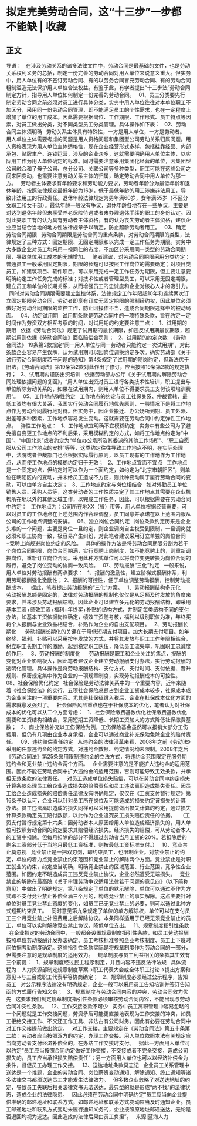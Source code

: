 # 拟定完美劳动合同，这“十三步”一步都不能缺 | 收藏
## 正文
导语：
 
在涉及劳动关系的诸多法律文件中，劳动合同是最基础的文件，也是劳动关系权利义务的总括，制定一份完善的劳动合同对用人单位来说意义重大。但实务中，用人单位有的不签订劳动合同、有的以劳务合同冒充劳动合同、有的劳动合同粗制滥造无法保护用人单位合法权益。有鉴于此，有学者提出“十三步法”劳动合同制定方针，指导用人单位如何制定一份完善的劳动合同。
 
01、员工分类要先行
 
制定劳动合同之前必须对员工进行具体分类，实务中用人单位往往对本单位职工不加区分，采用同一份劳动合同管理，即不能满足员工的个性需求，也在一定程度上增加了单位的用工成本。因此需要根据岗位、工作期限、工作形式、员工特点等因素，对员工做出分类，对不同类型员工分类管理。具体操作如下表：
 
02、劳动合同主体须明确
 
劳动关系主体具有特殊性，一方是用人单位，一方是劳动者。
 
用人单位主体需要考虑的问题是用人资格问题和集团型公司劳动关系归属问题。用人资格表现为用人单位主体适格性，现在企业经营形式多样，包括挂靠经营、内部承包、贴牌生产、连锁运营，涉及的企业众多，这就需要明确用人单位主体，以实际用工作为用人单位确定的标准。同时需要注意采用集团化经营的单位，因集团型公司融合和了母子公司、总分公司、关联公司等多种类型，职工可能在这些公司之间来回变动，也需要注意劳动关系主体的归属，确定劳动合同中用人单位为那一方。
 
劳动者主体要求有年龄要求和劳动能力要求，劳动者年龄分为最低年龄和退休年龄，按照法律规定最低年龄为16岁，低于最低年龄的用工涉嫌非法用工，导致非法用工的行政责任。退休年龄法律规定为男年满60岁，女年满55岁（不区分女职工和女干部）。最低年龄一般没有争议，退休年龄各地存在一些争议，主要是对达到退休年龄但未享受养老保险待遇或者未办理退休手续的职工的身份认定。因对此类职工有的认为具有劳动者主体资格，有的认为丧失劳动者主体资格，建议企业应当结合当地的地方性法律规章予以确定，防止超龄劳动者用工。
 
03、确定劳动合同期限
 
劳动合同期限是劳动合同的重点条款，对劳动合同期限的类型，法律规定了三种方式：固定期限、无固定期限和以完成一定工作任务为期限。实务中大多数企业对员工均采用一视同仁的态度，不加区分采用同一类型的劳动合同期限，导致单位用工成本的无端增加。
 
笔者建议，对劳动合同期限采用分类约定：普通员工一般采用固定期限，期限的长短可以按照工作岗位的需要确定；对项目类员工，如建筑项目、软件项目，可以采用完成一定工作任务为期限，但主要注意要明确约定工作任务完成的标准；对技术性或者管理型员工，可以采用无固定期限，建立员工和单位的长期关系，从而增强员工的忠诚度和企业对核心人才的吸引力。
 
同时对劳动合同期限需要建立监控体系，法律规定工作年限超10年和连续两次订立固定期限劳动合同，劳动者即享有订立无固定期限的强制缔约权，因此单位必须做好对劳动合同期限的监控工作，防止因操作不当，造成合同期限选择中的被动局面。
 
04、约定试用期
 
试用期条款是劳动合同中的一项特殊条款，旨在约定一定时间作为劳资双方相互考察的时间，对试用期的约定要注意三点：
 
1、试用期的期限   依据《劳动合同法》规定了试用期的最长期限，如违反试用期最长期限，超期试用则依据《劳动合同法》面临赔偿金罚则；
 
2、试用期的约定次数  《劳动合同法》 19条第2款规定“同一用人单位与同一劳动者只能约定一次试用期”，对此条款企业容易产生误解，认为试用期可以因岗位调换约定多次。确实劳动部《关于试行劳动合同制度若干问题的通知》第4条规定了试用期的随岗约定，但新法优于旧法，《劳动合同法》第19条第2款对此作出了修订，应当按照19条第2款的规定执行；
 
3、试用期内谨防出资培训   依据劳动部办公厅《关于试用期内解除劳动合同处理依据问题的复函》，“用人单位出资对员工进行各类技术性培训，职工提出与单位解除劳动关系的，如果在试用期内，则用人单位不得要求员工支付该项培训费用”。
 
05、工作地点弹性约定
 
工作地点的约定与员工社保关系、仲裁管辖、最低工资均有很大关系，我国实行劳动合同履行地优先原则，一般情况下是将工作地点作为劳动合同履行地对待。但实务中，因企业搬迁、办公场所到期、员工外派、出差等多种因素，工作地点容易发生变动。这就需要在劳动合同中约定弹性工作地点。
 
弹性工作地点：
 
1、工作地点宜明确不宜模糊约定
 
实务中有些公司为了避免擅自变更工作地点的不利后果，采用模糊约定的方式，如将工作地点约定为“中国”、“中国北京”或者约定为“单位办公场所及其委派的其他工作场所”、“职工自愿服从公司工作地点的安排”等等，这类约定往往导致工作地点不明，在实际处理中，法院或者仲裁部门也会根据实际履行原则，以员工现有的工作地作为工作地点，从而使工作地点的模糊约定归于无效；
 
2、工作地点宜面不宜点
 
工作地点是一个固定的点，但约定时可以作为一个面约定，如约定为“北京市朝阳区”，则单位在朝阳区内的变动，并未给员工造成不方便，则此种变动属于履行劳动合同的变动，可以由单方自主决定；
 
3、工作地点约定与岗位相结合
 
如对外勤员工单位销售人员、采购人员等，这类劳动者的工作性质决定了其工作地点其需要在企业机构所在地以外的其他区域工作，以完成工作任务，因此，可以根据需要在劳动合同中约定：
 
工作地点为：公司所在地XX（省）市等，用人单位根据经营需要，可以对员工的工作地点在上述范围内作合理调整，员工同意并承诺在以上范围内服从公司的工作地点调整的安排。
 
06、独立岗位合同约定
 
岗位条款约定历来是企业头疼的一个问题，主要是岗位一旦约定，则企业调岗自主权受到限制，一旦调岗就必须和职工协商一致，极容易产生纠纷，对此笔者建议采用订立单独的岗位合同+竞聘上岗规避岗位约定的风险。
 
具体的操作方法是将劳动合同期限分割为若干个岗位合同期限，岗位合同期满，实行竞聘上岗制度，如不能竞聘上的，则重新调换岗位，重新订立岗位合同。采用此种方式单位可以将岗位变更转换为岗位合同的履行，避免了岗位变动的协商一致风险。
 
07、劳动报酬“三化”约定
 
一般来说，用人单位对劳动报酬有两点要求：
 
1、报酬的激励性，建立阶梯式报酬体系，利用劳动报酬强化激励性；
2、报酬的可控性，便于单位调整劳动报酬，控制劳动报酬成本。
 
据此，笔者提出劳动报酬的“三化”方案。
 
1、劳动报酬结构多元化   
 
劳动报酬总额是固定的，法律对劳动报酬的规制也仅仅是从足额及时发放的角度来要求，并未涉及劳动报酬结构。因此企业可以建立多元化的劳动报酬结构，即采用基本工资+绩效工资+福利+年终奖+补贴的结构方式，并制定每类结构不同的支付办法，如基本工资依据岗位确定，绩效工资随考核，福利以级别职位为准，年终奖将个人报酬与企业效益相结合，补贴作为企业的自由支配项目。
 
2、劳动报酬长期化   
 
劳动报酬长期化的关键在于降低短期支付项目，加大长期支付项目。如年终奖、福利、补贴可以采用按年发放的方式，并将其发放与职工工作年限相结合，树立职工长期工作的激励，起到稳定职工队伍，降低员工流失率，巩固职工忠诚度的作用。
 
3、劳动报酬的制度化   
 
劳动报酬是职工和企业关注的焦点，报酬的变化对企业影响极大，因此笔者建议企业建立劳动报酬支付办法，实行劳动报酬的透明化管理。具体操作是将劳动报酬结构、支付方式、支付时间、支付依据、晋升规则、保密规定集中作为企业的一项规章制度，实现劳动报酬成本的可控性。
 
08、社会保险优化约定
 
社会保险是劳动法律关系中的一个重要内容，近年来随着《社会保险法》的实行，五项社会保险总额占到企业工资成本较多，社保成本成为企业关注的一项重要内容。尤其是社保征缴入税后，企业在社保成本优化方面的需求就愈发强烈了。
 
社会保险风险重点也在于社保成本的优化，笔者认为对社保成本的优化可以从二个方面考虑：
 
1、社会保险缴费基数优化社保缴费基数优化需要和工资结构相结合，采用短期工资降低、长期工资加大的方式降低社保缴费基数；
 
2、商业保险补充以工伤保险为例，工伤保险基金虽然可以报销大部分工伤费用，但仍有几项由企业本身承担，企业可以通过商业补充保险免除企业的赔付责任。
 
09、违约赔偿责任约定
 
从违约金的法律沿革来看，2008年之前《劳动法》采用的任意违约金的约定方式，对违约金数额、约定情况均未限制。2008年之后《劳动合同法》第25条采用限制违约金的立法方式，将违约金范围限定在服务期违约金和竞业禁止违约金两个方面。
 
企业需要注意的是不能扩大违约金的适用范围。因此不能在劳动合同中扩大违约金的适用范围，否则可能导致无效条款，并承担无效条款的法律责任。
 
对员工造成单位损失赔偿，可以在劳动合同中约定损失计算条款处理员工给企业造成损失的赔偿责任和员工违法离职造成损失责任。因员工给企业造成损失的赔偿责任法律没有明确规定，仅仅在《工资支付暂行规定》第16条予以认可，企业可以针对员工所在岗位及可能造成的损失约定该损失的计算办法。员工违法离职造成的损失同样可以采用提前做出损失计算的约定，通过损失计算条款确定员工赔付数额，以此作为企业追究员工损失赔偿责任的依据。
 
（工资支付暂行规定第十六条：因劳动者本人原因给用人单位造成经济损失的，用人单位可按照劳动合同的约定要求其赔偿经济损失。经济损失的赔偿，可从劳动者本人的工资中扣除。但每月扣除的部分不得超过劳动者当月工资的20%。若扣除后的剩余工资部分低于当地月最低工资标准，则按最低工资标准支付。）
 
10、竞业禁止莫忽视
 
竞业禁止是一把双刃剑，即约束员工，也限制企业。对禁业禁止的约定，单位的着力点竞业禁止约束范围和竞业禁止的解除两个方面。竞业禁止是对职工就业的约束，约定应当明确，明确竞业禁止的区域范围、行业范围，竞争性企业范围。如因约定不明造成员工违反竞业禁止协议，企业必然遭受无端损失。
 
竞业禁止的解除在最高院《关于审理劳动争议适用法律若干问题的意见四》（以下简称意见）中做出了明确规定，第八条规定了单位的默示解除，单位可以通过不作为方式即不支付竞业禁止补偿金满三个月的，构成竞业禁止的事实解除。这点主要针对单位对员工竞业禁止态度的变化，如员工已无竞业禁止的必要，则可以通过此种方式短期约束员工。
 
同时意见第九条规定了单位的单方解除权，单位可以在支付员工三个月竞业禁止补偿费用之后解除协议。本条同样适用于已经无须竞业禁止的员工，单位可以实时解除竞业禁止协议，降低单位支出。
 
11、规章制度指引性条款
 
在企业拟定的劳动合同中，一般都会设置规章制度指引性条款，如员工劳动报酬按照单位劳动报酬计发办法确定、员工考核标准参照企业考核制度、员工上下班时间依据考勤制度确定。这些指引性条款实际是将规章制度作为劳动合同的一部分，但需要注意的是规章制度的适用效力。
 
规章制度与员工利益相关的条款其生效有三个前提：
 
1、规章制度经过民主程序制定，并且内容不违反法律法规
 
具体流程为：人力资源部制定规章制度草案→职工代表大会或全体职工讨论→提出方案和意见→与工会或职工代表平等协商确定；
 
2、规章制度必须经过公示程序，告知员工
 
对公示程序法律没有明确规定，企业一般可以采用员工告知培训并签订告知函的方式履行告知义务；
 
3、规章制度与劳动合同内容的冲突，劳动合同效力优先
 
这要求我们制定规章制度指引性条款必须审核劳动合同内容，不能出现与劳动合同冲突性条款。
 
12、工作交接条款不可少
 
实务中员工离职管理中容易忽略的一个问题就是工作交接问题，劳资矛盾可能更直接地表现为工作交接的冲突，如员工拒绝交接工作、不交还工作工具、非法占有公司财务。因此有必要在劳动合同中对工作交接提前做出约定。
 
对工作交接，主要规定在《劳动合同法》第五十条第二款：劳动者应当按照双方的约定，办理工作交接。用人单位依照本法有关规定应当向劳动者支付经济补偿金的，在办结工作交接时支付。
 
据此一方面用人单位可以约定“员工应当按照合同约定做好工作交接，不交接或者不完全交接，造成公司损失的，员工应当承担损失赔偿责任”；另一方面用人单位也可以以经济补偿金为条件，督促员工办理工作交接。
 
13、送达地址条款莫忘记
 
企业员工关系管理中送达是一个难题，企业的劳动合同、岗位薪资变动通知、解除通知、终止通知等诸多法律文书都须送达员工才能发生法律效力。
 
但多数企业忽略了对送达地址的约定，导致员工失联后相关法律文书无法送达，最典型的就是形成“两不找”的法律状态，造成企业的法律隐患。
 
因此必须在劳动合同中明确约定“员工应当向企业提供准确的邮递地址和联系方式，如邮递地址和联系方式变动应当及时通知企业。员工邮递地址和联系方式变动未履行通知义务的，企业按照原地址邮递送达，无论是否退回均视为送达。因此造成的法律后果由员工负担”。
 
来源|蓝海人力
 
